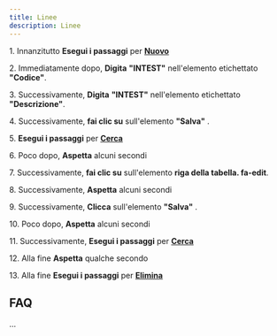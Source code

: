 ```yaml
---
title: Linee
description: Linee
---
```

1\. Innanzitutto **Esegui i passaggi** per **[Nuovo](/docs/Z_Operazioni%20base/Nuovo)**  
  
2\. Immediatamente dopo, **Digita** **"INTEST"** nell'elemento etichettato **"Codice"**.  
  
3\. Successivamente, **Digita** **"INTEST"** nell'elemento etichettato **"Descrizione"**.  
  
4\. Successivamente, **fai clic su** sull'elemento **"Salva"** .  
  
5\. **Esegui i passaggi** per **[Cerca](/docs/Z_Operazioni%20base/Cerca)**  
  
6\. Poco dopo, **Aspetta** alcuni secondi  
  
7\. Successivamente, **fai clic su** sull'elemento **riga della tabella. fa-edit**.  
  
8\. Successivamente, **Aspetta** alcuni secondi  
  
9\. Successivamente, **Clicca** sull'elemento **"Salva"** .  
  
10\. Poco dopo, **Aspetta** alcuni secondi  
  
11\. Successivamente, **Esegui i passaggi** per **[Cerca](/docs/Z_Operazioni%20base/Cerca)**  
  
12\. Alla fine **Aspetta** qualche secondo  
  
13\. Alla fine **Esegui i passaggi** per **[Elimina](/docs/Z_Operazioni%20base/Elimina)**  

FAQ
---

...